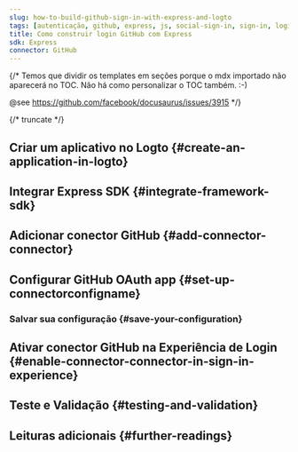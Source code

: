 ```yaml
---
slug: how-to-build-github-sign-in-with-express-and-logto
tags: [autenticação, github, express, js, social-sign-in, sign-in, login]
title: Como construir login GitHub com Express
sdk: Express
connector: GitHub
---
```


{/*
  Temos que dividir os templates em seções porque o mdx importado não aparecerá no TOC.
  Não há como personalizar o TOC também. :-)

  @see https://github.com/facebook/docusaurus/issues/3915
*/}




{/* truncate */}

<Intro connector={connector} sdk="Express" link="https://expressjs.com" />

## Criar um aplicativo no Logto \{#create-an-application-in-logto}

<CreateApplication type="Aplicativo web tradicional" framework="Express" />

## Integrar Express SDK \{#integrate-framework-sdk}

<IntegrateSdk />

## Adicionar conector GitHub \{#add-connector-connector}

<AddSocialConnector connector={connector} framework="Express" />

## Configurar GitHub OAuth app \{#set-up-connectorconfigname}

<ConnectorGuide />

### Salvar sua configuração \{#save-your-configuration}

<SaveYourConfiguration connector={connector} />

## Ativar conector GitHub na Experiência de Login \{#enable-connector-connector-in-sign-in-experience}

<EnableSocialConnector connector={connector} />

## Teste e Validação \{#testing-and-validation}

<TestingAndValidation connector={connector} sdk="Express" />

## Leituras adicionais \{#further-readings}

<FurtherReadings />